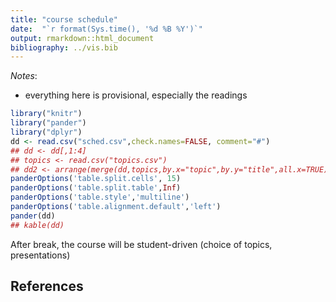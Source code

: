 ```yaml
---
title: "course schedule"
date:  "`r format(Sys.time(), '%d %B %Y')`"
output: rmarkdown::html_document
bibliography: ../vis.bib
---
```


*Notes*:

- everything here is provisional, especially the readings

```r
library("knitr")
library("pander")
library("dplyr")
dd <- read.csv("sched.csv",check.names=FALSE, comment="#")
## dd <- dd[,1:4]
## topics <- read.csv("topics.csv")
## dd2 <- arrange(merge(dd,topics,by.x="topic",by.y="title",all.x=TRUE),number)
panderOptions('table.split.cells', 15)
panderOptions('table.split.table',Inf)
panderOptions('table.style','multiline')
panderOptions('table.alignment.default','left')
pander(dd)
## kable(dd)
```

After break, the course will be student-driven (choice of topics, presentations)

## References
